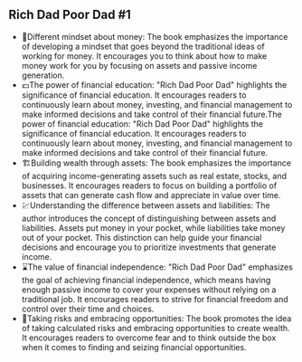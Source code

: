 ## Rich Dad Poor Dad #1
 
- 🧠Different mindset about money: The book emphasizes the importance of developing a mindset that goes beyond the traditional ideas of working for money. It encourages you to think about how to make money work for you by focusing on assets and passive income generation.
- 💵The power of financial education: "Rich Dad Poor Dad" highlights the significance of financial education. It encourages readers to continuously learn about money, investing, and financial management to make informed decisions and take control of their financial future.The power of financial education: "Rich Dad Poor Dad" highlights the significance of financial education. It encourages readers to continuously learn about money, investing, and financial management to make informed decisions and take control of their financial future.
- 🏗️Building wealth through assets: The book emphasizes the importance of acquiring income-generating assets such as real estate, stocks, and businesses. It encourages readers to focus on building a portfolio of assets that can generate cash flow and appreciate in value over time.
- 💹Understanding the difference between assets and liabilities: The author introduces the concept of distinguishing between assets and liabilities. Assets put money in your pocket, while liabilities take money out of your pocket. This distinction can help guide your financial decisions and encourage you to prioritize investments that generate income.
- ⌛The value of financial independence: "Rich Dad Poor Dad" emphasizes the goal of achieving financial independence, which means having enough passive income to cover your expenses without relying on a traditional job. It encourages readers to strive for financial freedom and control over their time and choices.
- 🎢Taking risks and embracing opportunities: The book promotes the idea of taking calculated risks and embracing opportunities to create wealth. It encourages readers to overcome fear and to think outside the box when it comes to finding and seizing financial opportunities.

